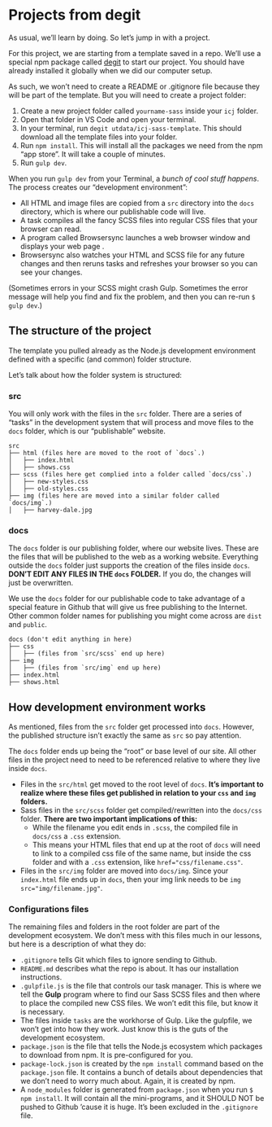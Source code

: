 # Projects from degit

As usual, we'll learn by doing. So let's jump in with a project.

For this project, we are starting from a template saved in a repo. We'll use a special npm package called [degit](https://www.npmjs.com/package/degit) to start our project. You should have already installed it globally when we did our computer setup.

As such, we won't need to create a README or .gitignore file because they will be part of the template. But you will need to create a project folder:

1. Create a new project folder called `yourname-sass` inside your `icj` folder.
1. Open that folder in VS Code and open your terminal.
1. In your terminal, run `degit utdata/icj-sass-template`. This should download all the template files into your folder.
1. Run `npm install`. This will install all the packages we need from the npm "app store". It will take a couple of minutes.
1. Run `gulp dev`.

When you run `gulp dev` from your Terminal, a _bunch of cool stuff happens_. The process creates our "development environment":

- All HTML and image files are copied from a `src` directory into the `docs` directory, which is where our publishable code will live.
- A task compiles all the fancy SCSS files into regular CSS files that your browser can read.
- A program called Browsersync launches a web browser window and displays your web page                              .
- Browsersync also watches your HTML and SCSS file for any future changes and then reruns tasks and refreshes your browser so you can see your changes.

(Sometimes errors in your SCSS might crash Gulp. Sometimes the error message will help you find and fix the problem, and then you can re-run `$ gulp dev`.)

## The structure of the project

The template you pulled already as the Node.js development environment defined with a specific (and common) folder structure.

Let's talk about how the folder system is structured:

### src

You will only work with the files in the `src` folder. There are a series of "tasks" in the development system that will process and move files to the `docs` folder, which is our "publishable" website.

```
src
├── html (files here are moved to the root of `docs`.)
│   ├── index.html
│   ├── shows.css
├── scss (files here get complied into a folder called `docs/css`.)
│   ├── new-styles.css
│   ├── old-styles.css
├── img (files here are moved into a similar folder called `docs/img`.)
│   ├── harvey-dale.jpg
```

### docs

The `docs` folder is our publishing folder, where our website lives. These are the files that will be published to the web as a working website. Everything outside the `docs` folder just supports the creation of the files inside `docs`. **DON'T EDIT ANY FILES IN THE `docs` FOLDER.** If you do, the changes will just be overwritten.

::: callout-note
We use the `docs` folder for our publishable code to take advantage of a special feature in Github that will give us free publishing to the Internet. Other common folder names for publishing you might come across are `dist` and `public`.
:::

```
docs (don't edit anything in here)
├── css
│   ├── (files from `src/scss` end up here)
├── img
│   ├── (files from `src/img` end up here)
├── index.html
├── shows.html

```

## How development environment works

As mentioned, files from the `src` folder get processed into `docs`. However, the published structure isn't exactly the same as `src` so pay attention.

The `docs` folder ends up being the "root" or base level of our site. All other files in the project need to need to be referenced relative to where they live inside `docs`.

- Files in the `src/html` get moved to the root level of `docs`. **It's important to realize where these files get published in relation to your `css` and `img` folders.**
- Sass files in the `src/scss` folder get compiled/rewritten into the `docs/css` folder. **There are two important implications of this:**
  - While the filename you edit ends in `.scss`, the compiled file in `docs/css` a `.css` extension.
  - This means your HTML files that end up at the root of `docs` will need to link to a compiled css file of the same name, but inside the css folder and with a `.css` extension, like `href="css/filename.css"`.
- Files in the `src/img` folder are moved into `docs/img`. Since your `index.html` file ends up in `docs`, then your img link needs to be `img src="img/filename.jpg"`.

### Configurations files

The remaining files and folders in the root folder are part of the development ecosystem. We don't mess with this files much in our lessons, but here is a description of what they do:

- `.gitignore` tells Git which files to ignore sending to Github.
- `README.md` describes what the repo is about. It has our installation instructions.
- `.gulpfile.js` is the file that controls our task manager. This is where we tell the **Gulp** program where to find our Sass SCSS files and then where to place the compiled new CSS files. We won't edit this file, but know it is necessary.
- The files inside `tasks` are the workhorse of Gulp. Like the gulpfile, we won't get into how they work. Just know this is the guts of the development ecosystem.
- `package.json` is the file that tells the Node.js ecosystem which packages to download from npm. It is pre-configured for you.
- `package-lock.json` is created by the `npm install` command based on the `package.json` file. It contains a bunch of details about dependencies that we don't need to worry much about. Again, it is created by npm.
- A `node_modules` folder is generated from `package.json` when you run `$ npm install`. It will contain all the mini-programs, and it SHOULD NOT be pushed to Github 'cause it is huge. It's been excluded in the `.gitignore` file.
